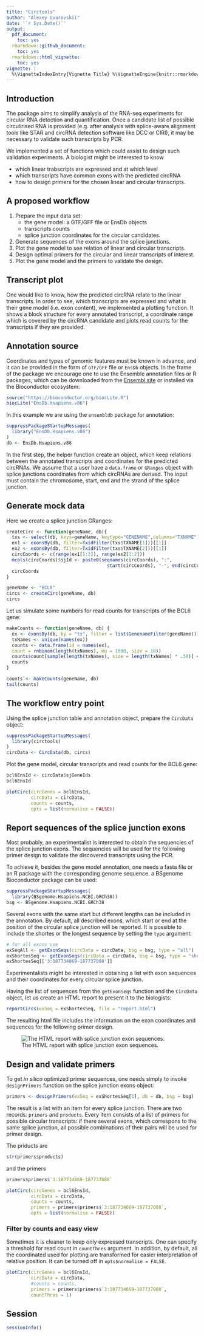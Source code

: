 ```yaml
---
title: "Circtools"
author: "Alexey Uvarovskii"
date: '`r Sys.Date()`'
output:
  pdf_document:
    toc: yes
  rmarkdown::github_document:
    toc: yes
  rmarkdown::html_vignette:
    toc: yes
vignette: |
  %\VignetteIndexEntry{Vignette Title} %\VignetteEngine{knitr::rmarkdown} %\VignetteEncoding{UTF-8}
---
```



## Introduction 

The package aims to simplify analysis of the RNA-seq experiments for
circular RNA detection and quantification. 
Once a candidate list of possible circulirised RNA is provided 
(e.g. after analysis with splice-aware alignment tools like STAR and 
circRNA detection software like DCC or CIRI), it may be necessary 
to validate such transcripts by PCR.

We implemented a set of functions which could assist to design such 
validation experiments. A biologist might be interested to know

- which linear trabscripts are expressed and at which level
- which transcripts have common exons with the predicted circRNA
- how to design primers for the chosen linear and circular transcripts.



## A proposed workflow

1. Prepare the input data set:
    - the gene model: a GTF/GFF file or EnsDb objects
    - transcripts counts 
    - splice junction coordinates for the circular candidates.
2. Generate sequences of the exons around the splice junctions.
3. Plot the gene model to see relation of linear and circular transcripts.
3. Design optimal primers for the circular and linear transcripts of interest.
4. Plot the gene model and the primers to validate the design.
  
  
## Transcript plot

One would like to know, how the predicted circRNA relate to the linear
transcripts.
In order to see, which transcripts are expressed and what is their gene model
(i.e. exon content), we implemented a plotting function.
It shows a block structure for every annotated transcript, a coordinate
range which is covered by the circRNA candidate and plots read counts for
the transcripts if they are provided.

## Annotation source 

Coordinates and types of genomic features must be known in advance, and
it can be provided in the form of `GTF/GFF` file or `EnsDb` objects.
In the frame of the package we encourage one to use the Ensemble annotation
files or R packages, which can be downloaded from the [Ensembl site](http://www.ensembl.org) or installed via the Bioconductor ecosystem:
```r
source("https://bioconductor.org/biocLite.R")
biocLite("EnsDb.Hsapiens.v86")
```

In this example we are using the `ensembldb` package for annotation:
```r
suppressPackageStartupMessages(
  library("EnsDb.Hsapiens.v86")
)
db <- EnsDb.Hsapiens.v86
```

In the first step, the helper function create an object, which keep relations
between the annotated transcripts and coordinates for the predicted circRNAs.
We assume that a user have a `data.frame` or `GRanges` object with
splice junctions coordinates from which circRNAs are derived.
The input must contain the chromosome, start, end and the strand of the splice 
junction.

## Generate mock data

Here we create a splice junction GRanges:
```r
createCirc <- function(geneName, db){
  txs <- select(db, keys=geneName, keytype="GENENAME",columns="TXNAME")
  ex1 <- exonsBy(db, filter=TxidFilter(txs$TXNAME[1]))[[1]]
  ex2 <- exonsBy(db, filter=TxidFilter(txs$TXNAME[2]))[[1]]
  circCoords <- c(range(ex1[1:2]), range(ex2[1:2]))
  mcols(circCoords)$sjId <- paste0(seqnames(circCoords), ":",
                                     start(circCoords), "-", end(circCoords))
  circCoords
}

```

```r
geneName <- "BCL6"
circs <- createCirc(geneName, db)
circs
```

Let us simulate some numbers for read counts for transcripts of the BCL6
gene:

```r
makeCounts <- function(geneName, db) {
  ex <- exonsBy(db, by = "tx", filter = list(GenenameFilter(geneName)))
  txNames <- unique(names(ex))
  counts <- data.frame(id = names(ex),
  count = rnbinom(length(txNames), mu = 1000, size = 10))
  counts$count[sample(length(txNames), size = length(txNames) * .50)] <- 0
  counts
}

```

```r
counts <- makeCounts(geneName, db)
tail(counts)
```

## The workflow entry point

Using the splice junction table and annotation object, prepare the `CircData`
object:

```r
suppressPackageStartupMessages(
  library(circtools)
)
circData <- CircData(db, circs)
```

Plot the gene model, circular transcripts and read counts for the
BCL6 gene:
```r
bcl6EnsId <- circData$sjGeneIds
bcl6EnsId
```

```r
plotCirc(circGenes = bcl6EnsId,
         circData = circData,
         counts = counts, 
         opts = list(normalise = FALSE))
```

## Report sequences of the splice junction exons

Most probably, an experimentalist is interested to obtain the sequencies of
the splice junction exons. The sequencies will be used for the following
primer design to validate the discovered transcripts using the PCR.

To achieve it, besides the gene model annotation, 
one needs a fasta file or an R package with the corresponding
genome sequence.
 a BSgenome Bioconductor package can be used:
```r
suppressPackageStartupMessages(
  library(BSgenome.Hsapiens.NCBI.GRCh38))
bsg <- BSgenome.Hsapiens.NCBI.GRCh38
```
Several exons with the same start but different lengths can be included
in the annotation. By default, all described exons, which start or end at 
the position of the circular splice junction will be reported.
It is possible to include the shortes or the longest sequence by setting 
the `type` argument:
```r
# for all exons use
exSeqAll <- getExonSeqs(circData = circData, bsg = bsg, type = "all")
exShortesSeq <- getExonSeqs(circData = circData, bsg = bsg, type = "shortest")
exShortesSeq[['3:187734869-187737088']]
```

Experimentalists might be interested in obtaining a list with 
exon sequences and their coordinates for every circular splice junction.

Having the list of sequences from the `getExonSeqs` function and the `CircData`
object, let us create an HTML report to present it to the biologists:

```r
reportCircs(exSeq = exShortesSeq, file = "report.html")
```

The resulting html file includes the information on the exon coordinates and
sequences for the following primer design.

![The HTML report with splice junction exon sequences.](img/report.png)

## Design and validate primers

To get *in silico* optimized primer sequences, one needs simply to 
invoke `designPrimers` function on the splice junction exons object:
```r
primers <- designPrimers(exSeq = exShortesSeq[1], db = db, bsg = bsg)

```

The result is a list with an item for every splice junction.
There are two records: `primers` and `products`.
Every item consists of a list of primers for possible circular transcripts:
if there several exons, which correspons to the same splice junction, 
all possible combinations of their pairs will be used for primer design.

The priducts are
```r
str(primers$products)
```
and the primers
```r
primers$primers$`3:187734869-187737088`
```

```r

plotCirc(circGenes = bcl6EnsId,
         circData = circData,
         counts = counts, 
         primers = primers$primers$`3:187734869-187737088`, 
         opts = list(normalise = FALSE))
```

### Filter by counts and easy view

Sometimes it is cleaner to keep only expressed transcripts. 
One can specify a threshold for read count in `countThres` argument.
In addition, by default, all the coordinated used for plotting are 
transformed for easier interpretation of relative position.
It can be turned off in `opts$normalise = FALSE`.

```r

plotCirc(circGenes = bcl6EnsId,
         circData = circData,
         #counts = counts, 
         primers = primers$primers$`3:187734869-187737088`,
         countThres = 1)
```

## Session
```r
sessionInfo()
```

